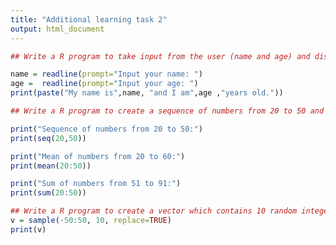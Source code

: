 ```yaml
---
title: "Additional learning task 2"
output: html_document
---
```


```r
## Write a R program to take input from the user (name and age) and display the values.

name = readline(prompt="Input your name: ")
age =  readline(prompt="Input your age: ")
print(paste("My name is",name, "and I am",age ,"years old."))

```

```r
## Write a R program to create a sequence of numbers from 20 to 50 and find the mean of numbers from 20 to 50 and sum of numbers.

print("Sequence of numbers from 20 to 50:")
print(seq(20,50))

print("Mean of numbers from 20 to 60:")
print(mean(20:50))

print("Sum of numbers from 51 to 91:")
print(sum(20:50))


```


```r
## Write a R program to create a vector which contains 10 random integer values between -50 and +50
v = sample(-50:50, 10, replace=TRUE)
print(v)

```